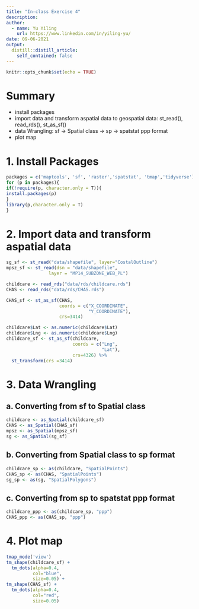 ```yaml
---
title: "In-class Exercise 4"
description:
author:
  - name: Yu Yiling
    url: https://www.linkedin.com/in/yiling-yu/
date: 09-06-2021
output:
  distill::distill_article:
    self_contained: false
---
```



```r
knitr::opts_chunk$set(echo = TRUE)
```

# Summary
  * install packages
  * import data and transform aspatial data to geospatial data: st_read(), read_rds(), st_as_sf()
  * data Wrangling: sf -> Spatial class -> sp -> spatstat ppp format
  * plot map

# 1. Install Packages

```r
packages = c('maptools', 'sf', 'raster','spatstat', 'tmap','tidyverse')
for (p in packages){
if(!require(p, character.only = T)){
install.packages(p)
}
library(p,character.only = T)
}
```

# 2. Import data and transform aspatial data

```r
sg_sf <- st_read("data/shapefile", layer="CostalOutline")
mpsz_sf <- st_read(dsn = "data/shapefile", 
                layer = "MP14_SUBZONE_WEB_PL")

childcare <- read_rds("data/rds/childcare.rds")
CHAS <- read_rds("data/rds/CHAS.rds")
```
```r
CHAS_sf <- st_as_sf(CHAS,
                    coords = c("X_COORDINATE",
                               "Y_COORDINATE"),
                    crs=3414)
```
```r
childcare$Lat <- as.numeric(childcare$Lat)
childcare$Lng <- as.numeric(childcare$Lng)
childcare_sf <- st_as_sf(childcare,
                         coords = c("Lng",
                                    "Lat"),
                         crs=4326) %>%
  st_transform(crs =3414)
```

# 3. Data Wrangling

## a. Converting from sf to Spatial class

```r
childcare <- as_Spatial(childcare_sf)
CHAS <- as_Spatial(CHAS_sf)
mpsz <- as_Spatial(mpsz_sf)
sg <- as_Spatial(sg_sf)
```

## b. Converting from Spatial class to sp format

```r
childcare_sp <- as(childcare, "SpatialPoints")
CHAS_sp <- as(CHAS, "SpatialPoints")
sg_sp <- as(sg, "SpatialPolygons")
```

## c. Converting from sp to spatstat ppp format

```r
childcare_ppp <- as(childcare_sp, "ppp")
CHAS_ppp <- as(CHAS_sp, "ppp")
```

# 4. Plot map

```r
tmap_mode('view')
tm_shape(childcare_sf) +
  tm_dots(alpha=0.4,
          col="blue",
          size=0.05) +
tm_shape(CHAS_sf) +
  tm_dots(alpha=0.4,
          col="red",
          size=0.05)
```



